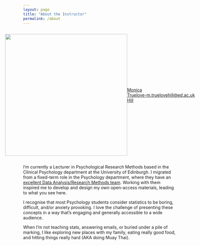 ```yaml
---
layout: page
title: "About the Instructor"
permalink: /about
---
```

  
<link href="css/style.css" rel="stylesheet"></link> 

<style>
  .container {
  display: flex;
  align-items: center;
  justify-content: center
}
</style>

<div class = 'container'>

<img src = 'https://mtruelovehill.github.io/images/ISAPimg.png' width = '400px'>

[Monica Truelove-Hill](https://www.ed.ac.uk/profile/monica-truelove-hill)

<p><a href="mailto:m.truelovehill@ed.ac.uk">m.truelovehill@ed.ac.uk</a></p>

</div>

I'm currently a Lecturer in Psychological Research Methods based in the Clinical Psychology department at the University of Edinburgh. I migrated from a fixed-term role in the Psychology department, where they have an [excellent Data Analysis/Research Methods team](https://uoepsy.github.io/). Working with them inspired me to develop and design my own open-access materials, leading to what you see here. 

I recognise that most Psychology students consider statistics to be boring, difficult, and/or anxiety provoking. I love the challenge of presenting these concepts in a way that's engaging and generally accessible to a wide audience. 

When I'm not teaching stats, answering emails, or buried under a pile of marking, I like exploring new places with my family, eating really good food, and hitting things really hard (AKA doing Muay Thai). 


